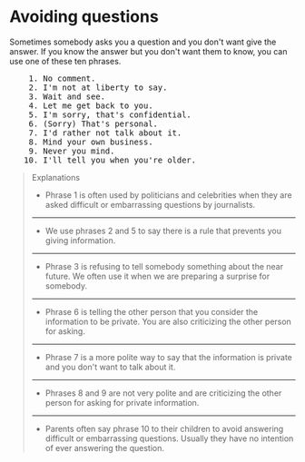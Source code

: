 # Avoiding questions

Sometimes somebody asks you a question and you don't want give the answer. If you know the answer but you don't want them to know, you can use one of these ten phrases.

<pre className="text-xl font-semibold font-sans leading-3">
    1. No comment.
    2. I'm not at liberty to say.
    3. Wait and see.
    4. Let me get back to you.
    5. I'm sorry, that's confidential.
    6. (Sorry) That's personal.
    7. I'd rather not talk about it.
    8. Mind your own business.
    9. Never you mind.
   10. I'll tell you when you're older.
</pre>

> Explanations
>
> - Phrase 1 is often used by politicians and celebrities when they are asked difficult or embarrassing questions by journalists.
>
> ---
>
> - We use phrases 2 and 5 to say there is a rule that prevents you giving information.
>
> ---
>
> - Phrase 3 is refusing to tell somebody something about the near future. We often use it when we are preparing a surprise for somebody.
>
> ---
>
> - Phrase 6 is telling the other person that you consider the information to be private. You are also criticizing the other person for asking.
>
> ---
>
> - Phrase 7 is a more polite way to say that the information is private and you don't want to talk about it.
>
> ---
>
> - Phrases 8 and 9 are not very polite and are criticizing the other person for asking for private information.
>
> ---
>
> - Parents often say phrase 10 to their children to avoid answering difficult or embarrassing questions. Usually they have no intention of ever answering the question.
